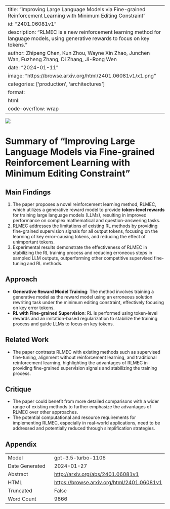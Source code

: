 
---
title: "Improving Large Language Models via Fine-grained Reinforcement Learning with Minimum Editing Constraint"
id: "2401.06081v1"
description: "RLMEC is a new reinforcement learning method for language models, using generative rewards to focus on key tokens."
author: Zhipeng Chen, Kun Zhou, Wayne Xin Zhao, Junchen Wan, Fuzheng Zhang, Di Zhang, Ji-Rong Wen
date: "2024-01-11"
image: "https://browse.arxiv.org/html/2401.06081v1/x1.png"
categories: ['production', 'architectures']
format:
  html:
    code-overflow: wrap
---

![](https://browse.arxiv.org/html/2401.06081v1/x1.png)

# Summary of "Improving Large Language Models via Fine-grained Reinforcement Learning with Minimum Editing Constraint"

## Main Findings
1. The paper proposes a novel reinforcement learning method, RLMEC, which utilizes a generative reward model to provide **token-level rewards** for training large language models (LLMs), resulting in improved performance on complex mathematical and question-answering tasks.
2. RLMEC addresses the limitations of existing RL methods by providing fine-grained supervision signals for all output tokens, focusing on the learning of key error-causing tokens, and reducing the effect of unimportant tokens.
3. Experimental results demonstrate the effectiveness of RLMEC in stabilizing the RL training process and reducing erroneous steps in sampled LLM outputs, outperforming other competitive supervised fine-tuning and RL methods.

## Approach
- **Generative Reward Model Training**: The method involves training a generative model as the reward model using an erroneous solution rewriting task under the minimum editing constraint, effectively focusing on key error tokens.
- **RL with Fine-grained Supervision**: RL is performed using token-level rewards and an imitation-based regularization to stabilize the training process and guide LLMs to focus on key tokens.

## Related Work
- The paper contrasts RLMEC with existing methods such as supervised fine-tuning, alignment without reinforcement learning, and traditional reinforcement learning, highlighting the advantages of RLMEC in providing fine-grained supervision signals and stabilizing the training process.

## Critique
- The paper could benefit from more detailed comparisons with a wider range of existing methods to further emphasize the advantages of RLMEC over other approaches.
- The potential computational and resource requirements for implementing RLMEC, especially in real-world applications, need to be addressed and potentially reduced through simplification strategies.

## Appendix

|          |          |
|----------|----------|
| Model     | gpt-3.5-turbo-1106       |
| Date Generated     | 2024-01-27       |
| Abstract | [http://arxiv.org/abs/2401.06081v1](http://arxiv.org/abs/2401.06081v1)        |
| HTML     | [https://browse.arxiv.org/html/2401.06081v1](https://browse.arxiv.org/html/2401.06081v1)       |
| Truncated       | False       |
| Word Count       | 9866       |